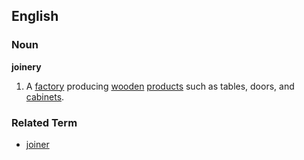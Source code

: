 ==English==
===Noun===
'''joinery'''
# A [[factory]] producing [[wooden]] [[product]]s such as tables, doors, and [[cabinet]]s.
===Related Term===
*[[joiner]]